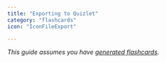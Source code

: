 ```yaml
---
title: "Exporting to Quizlet"
category: "flashcards"
icon: "IconFileExport"

---
```


*This guide assumes you have [generated flashcards](https://docs.studysail.com/generating-flashcards).*

